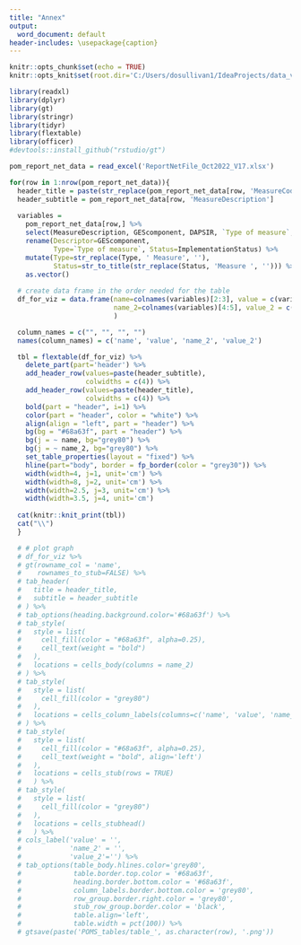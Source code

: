 ```yaml
---
title: "Annex"
output:
  word_document: default
header-includes: \usepackage{caption}
---
```


```r
knitr::opts_chunk$set(echo = TRUE)
knitr::opts_knit$set(root.dir='C:/Users/dosullivan1/IdeaProjects/data_visualisations/MSFD')
```

```r
library(readxl)
library(dplyr)
library(gt)
library(stringr)
library(tidyr)
library(flextable)
library(officer)
#devtools::install_github("rstudio/gt")
```

```r
pom_report_net_data = read_excel('ReportNetFile_Oct2022_V17.xlsx')
```


```r
for(row in 1:nrow(pom_report_net_data)){
  header_title = paste(str_replace(pom_report_net_data[row, 'MeasureCode'], 'ACSIE-', ''), pom_report_net_data[row, 'MeasureName'])
  header_subtitle = pom_report_net_data[row, 'MeasureDescription']
  
  variables = 
    pom_report_net_data[row,] %>%
    select(MeasureDescription, GEScomponent, DAPSIR, `Type of measure`, ImplementationStatus) %>%
    rename(Descriptor=GEScomponent, 
           Type=`Type of measure`, Status=ImplementationStatus) %>%
    mutate(Type=str_replace(Type, ' Measure', ''), 
           Status=str_to_title(str_replace(Status, 'Measure ', ''))) %>%
    as.vector()
  
  # create data frame in the order needed for the table
  df_for_viz = data.frame(name=colnames(variables)[2:3], value = c(variables[[2]],variables[[3]]),
                          name_2=colnames(variables)[4:5], value_2 = c(variables[[4]],variables[[5]])
                          )

  column_names = c("", "", "", "")
  names(column_names) = c('name', 'value', 'name_2', 'value_2')

  tbl = flextable(df_for_viz) %>%
    delete_part(part='header') %>%
    add_header_row(values=paste(header_subtitle),
                   colwidths = c(4)) %>%
    add_header_row(values=paste(header_title),
                   colwidths = c(4)) %>%
    bold(part = "header", i=1) %>% 
    color(part = "header", color = "white") %>%
    align(align = "left", part = "header") %>%
    bg(bg = "#68a63f", part = "header") %>%
    bg(j = ~ name, bg="grey80") %>%
    bg(j = ~ name_2, bg="grey80") %>%
    set_table_properties(layout = "fixed") %>%
    hline(part="body", border = fp_border(color = "grey30")) %>%
    width(width=4, j=1, unit='cm') %>%
    width(width=8, j=2, unit='cm') %>%
    width(width=2.5, j=3, unit='cm') %>%
    width(width=3.5, j=4, unit='cm')
  
  cat(knitr::knit_print(tbl))
  cat("\\")
  }
```
```r
  
  # # plot graph
  # df_for_viz %>%
  # gt(rowname_col = 'name',
  #    rownames_to_stub=FALSE) %>%
  # tab_header(
  #   title = header_title,
  #   subtitle = header_subtitle
  # ) %>%
  # tab_options(heading.background.color='#68a63f') %>%
  # tab_style(
  #   style = list(
  #     cell_fill(color = "#68a63f", alpha=0.25),
  #     cell_text(weight = "bold")
  #   ),
  #   locations = cells_body(columns = name_2)
  # ) %>%
  # tab_style(
  #   style = list(
  #     cell_fill(color = "grey80")
  #   ),
  #   locations = cells_column_labels(columns=c('name', 'value', 'name_2', 'value_2'))
  # ) %>%
  # tab_style(
  #   style = list(
  #     cell_fill(color = "#68a63f", alpha=0.25),
  #     cell_text(weight = "bold", align='left')
  #   ),
  #   locations = cells_stub(rows = TRUE)
  #   ) %>%
  # tab_style(
  #   style = list(
  #     cell_fill(color = "grey80")
  #   ),
  #   locations = cells_stubhead()
  #   ) %>%
  # cols_label('value' = '',
  #            'name_2' = '',
  #            'value_2'='') %>%
  # tab_options(table_body.hlines.color='grey80',
  #             table.border.top.color = '#68a63f',
  #             heading.border.bottom.color = '#68a63f',
  #             column_labels.border.bottom.color = 'grey80',
  #             row_group.border.right.color = 'grey80',
  #             stub_row_group.border.color = 'black',
  #             table.align='left',
  #             table.width = pct(100)) %>%
  # gtsave(paste('POMS_tables/table_', as.character(row), '.png'))
```
